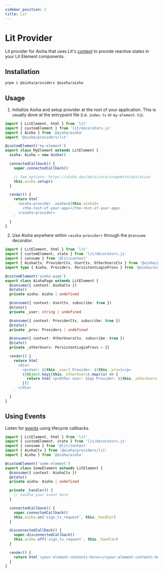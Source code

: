 ```yaml
---
sidebar_position: 2
title: Lit
---
```


# Lit Provider

Lit provider for Aioha that uses Lit's [context](https://lit.dev/docs/data/context) to provide reactive states in your Lit Element components.

## Installation

```sh
pnpm i @aioha/providers @aioha/aioha
```

## Usage

1. Initialize Aioha and setup provider at the root of your application. This is usually done at the entrypoint file (i.e. `index.ts` or `my-element.ts`).

```ts title="src/my-element.ts"
import { LitElement, html } from 'lit'
import { customElement } from 'lit/decorators.js'
import { Aioha } from '@aioha/aioha'
import '@aioha/providers/lit'

@customElement('my-element')
export class MyElement extends LitElement {
  aioha: Aioha = new Aioha()

  connectedCallback() {
    super.connectedCallback()

    // See options: https://aioha.dev/docs/core/usage#instantiation
    this.aioha.setup()
  }

  render() {
    return html`
      <aioha-provider .aioha=${this.aioha}>
        <the-rest-of-your-app></the-rest-of-your-app>
      </aioha-provider>
    `
  }
}
```

2. Use Aioha anywhere within `<aioha-provider>` through the `@consume` decorator.

```ts title="src/components/aioha-page.ts"
import { LitElement, html } from 'lit'
import { customElement, state } from 'lit/decorators.js'
import { consume } from '@lit/context'
import { AiohaCtx, ProviderCtx, UserCtx, OtherUsersCtx } from '@aioha/providers/lit'
import type { Aioha, Providers, PersistentLoginProvs } from '@aioha/aioha'

@customElement('aioha-page')
export class AiohaPage extends LitElement {
  @consume({ context: AiohaCtx })
  @state()
  private aioha: Aioha | undefined

  @consume({ context: UserCtx, subscribe: true })
  @state()
  private _user: string | undefined

  @consume({ context: ProviderCtx, subscribe: true })
  @state()
  private _prov: Providers | undefined

  @consume({ context: OtherUsersCtx, subscribe: true })
  @state()
  private _otherUsers: PersistentLoginProvs = {}

  render() {
    return html`
      <div>
        <p>User: ${this._user} Provider: ${this._prov}</p>
        ${Object.keys(this._otherUsers).map((u) => {
          return html`<p>Other user: ${u} Provider: ${this._otherUsers[u]}</p>`
        })}
      </div>
    `
  }
}
```

## Using Events

Listen for [events](/docs/core/jsonrpc#events) using lifecycle callbacks.

```ts title="src/components/some-element.ts"
import { LitElement, html } from 'lit'
import { customElement, state } from 'lit/decorators.js'
import { consume } from '@lit/context'
import { AiohaCtx } from '@aioha/providers/lit'
import { Aioha } from '@aioha/aioha'

@customElement('some-element')
export class SomeElement extends LitElement {
  @consume({ context: AiohaCtx })
  @state()
  private aioha: Aioha | undefined

  private _handler() {
    // handle your event here
  }

  connectedCallback() {
    super.connectedCallback()
    this.aioha.on('sign_tx_request', this._handler)
  }

  disconnectedCallback() {
    super.disconnectedCallback()
    this.aioha.off('sign_tx_request', this._handler)
  }

  render() {
    return html`<your-element-contents-here></<your-element-contents-here>`
  }
}
```